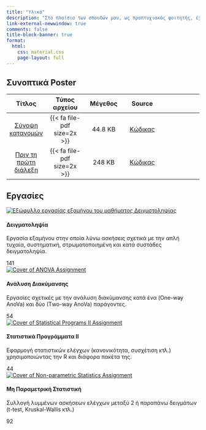 ```yaml
---
title: "Υλικό"
description: "Στο πλαίσιο των σπουδών μου, ως προπτυχιακός φοιτητής, έχει χρειαστεί να κάνω αρκετές εργασίες. Με βάση αυτό αποφάσισα να αναρτήσω ορισμένες από αυτές. Επιπλέον, αναρτώ και υλικό που θα βοηθήσει τους υπόλοιπους συμφοιτητές μου που για διάφορους λόγους (π.χ. υγείας, οικονομικούς κτλ.) δεν μπορούν να ολοκληρώσουν τις σπουδές τους."
link-external-newwindow: true
comments: false
title-block-banner: true
format: 
  html:
    css: material.css
    page-layout: full
---
```


## Συνοπτικά Poster

<div class ="material-tables">
| Τίτλος  | Τύπος αρχείου | Μέγεθος |  Source | 
|:--------:|:--------:|:--------:|:--------:|:--------:|
| [Σύνοψη κατανομών](https://github.com/stesiam/Summary-Distributions/blob/main/Summary_Distributions.pdf)  | {{< fa file-pdf size=2x >}}  | 44.8 KB | [Κώδικας](https://github.com/stesiam/Summary-Distributions) |
| [Πριν τη πρώτη διάλεξη](https://github.com/stesiam/posterMaths/blob/main/posterMaths.pdf)  |  {{< fa file-pdf size=2x >}} | 248 KB | [Κώδικας](https://github.com/stesiam/posterMaths)|
</div>

## Εργασίες

```{=html}
<div class= "card-wrapper">
<div class="card border-primary mb-3">
  <div class="card-body">
    <div class="card-image">
      <a href="https://drive.google.com/file/d/1It24SASMaSL-vJxdryUUL_js1TLPiSYC/view?usp=drive_link"><img src="../assets/images/sampling_asgn.jpg" alt="Εξώφυλλο εργασίας εξαμήνου του μαθήματος Δειγμστοληψίας"></a>
    </div>
    <h4 class="card-title">Δειγματοληψία</h4>
    <p class="card-text">Εργασία εξαμήνου στην οποία λύνω ασκήσεις σχετικά με την απλή τυχαία, συστηματική, στρωματοποιημένη και κατά συστάδες δειγματοληψία.</p>
  </div>
  <div class = "foot d-flex justify-center">
      <div class = "text1 pages-card">
        <div class= "pages-text">141</div>
        <div class= "pages-icon">
        <i class="fa-solid fa-book"></i>
        </div>
      </div>
  </div>
</div>
<div class="card border-primary mb-3">
  <div class="card-body">
    <div class="card-image">
      <a href="https://drive.google.com/file/d/18mAqVjjQGgove9cXCDn2QFJbCjfce5ZF/view?usp=drive_link"><img src="../assets/images/anova_asgn.jpg" alt="Cover of ANOVA Assignment"></a>
    </div>
    <h4 class="card-title">Ανάλυση Διακύμανσης</h4>
    <p class="card-text">Εργασίες σχετικές με την ανάλυση διακύμανσης κατά ένα (One-way AnoVa) και δύο (Τwo-way AnoVa) παράγοντες.</p>
  </div>
  <div class = "foot d-flex justify-center">
      <div class = "text1 pages-card">
        <div class= "pages-text">54</div>
        <div class= "pages-icon">
        <i class="fa-solid fa-book"></i>
        </div>
      </div>
  </div>
</div>
<div class="card border-primary mb-3">
  <div class="card-body">
    <div class="card-image">
      <a href="https://drive.google.com/file/d/1XH4D3HGx2uUWZSNDYfMshPdgd-V7NabW/view?usp=drive_link"><img src="../assets/images/statsR_asgn.jpg" alt="Cover of Statistical Programs II Assignment"></a>
    </div>
    <h4 class="card-title">Στατιστικά Προγράμματα ΙΙ</h4>
    <p class="card-text">Εφαρμογή στατιστικών ελέγχων (κανονικότητα, συσχέτιση κτλ.) χρησιμοποιώντας την R και διάφορα πακέτα της.</p>
  </div>
  <div class = "foot d-flex justify-center">
      <div class = "text1 pages-card">
        <div class= "pages-text">44</div>
        <div class= "pages-icon">
        <i class="fa-solid fa-book"></i>
        </div>
      </div>
  </div>
</div>
<div class="card border-primary mb-3">
  <div class="card-body">
    <div class="card-image">
      <a href="https://drive.google.com/file/d/1jtgU0v57fJFgFxTmAO2sXIUsOZe0IJR9/view?usp=drive_link"><img src="../assets/images/apar_cover.jpg" alt="Cover of Non-parametric Statistics Assignment"></a>
    </div>
    <h4 class="card-title">Μη Παραμετρική Στατιστική</h4>
    <p class="card-text">Συλλογή λυμμένων ασκήσεων ελέγχων μεταξύ 2 ή παραπάνω δειγμάτων (t-test, Kruskal-Wallis κτλ.)</p>
  </div>
  <div class = "foot d-flex justify-center">
      <div class = "text1 pages-card">
        <div class= "pages-text">92</div>
        <div class= "pages-icon">
        <i class="fa-solid fa-book"></i>
        </div>
      </div>
  </div>
</div>
</div>
```

